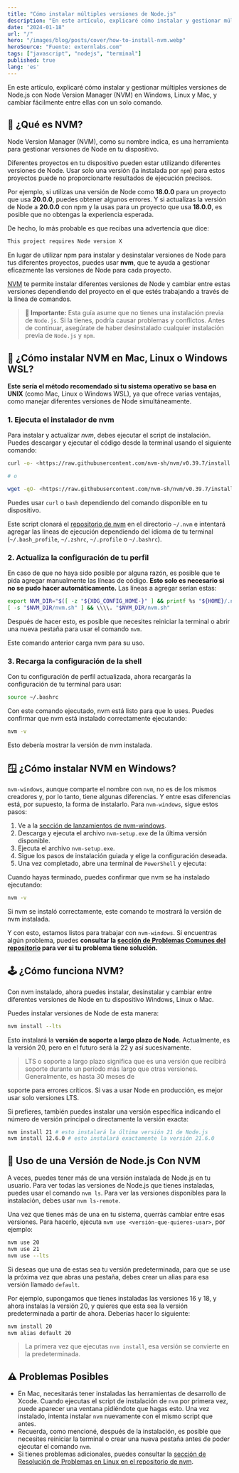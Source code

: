 ```yaml
---
title: "Cómo instalar múltiples versiones de Node.js"
description: "En este artículo, explicaré cómo instalar y gestionar múltiples versiones de Node.js con Node Version Manager (NVM) en Windows, Linux y Mac, y cambiar fácilmente entre ellas con un solo comando."
date: "2024-01-18"
url: "/"
hero: "/images/blog/posts/cover/how-to-install-nvm.webp"
heroSource: "Fuente: externlabs.com"
tags: ["javascript", "nodejs", "terminal"]
published: true
lang: 'es'
---
```


En este artículo, explicaré cómo instalar y gestionar múltiples versiones de Node.js con Node Version Manager (NVM) en Windows, Linux y Mac, y cambiar fácilmente entre ellas con un solo comando.

## 🤔 ¿Qué es NVM?

Node Version Manager (NVM), como su nombre indica, es una herramienta para gestionar versiones de Node en tu dispositivo.

Diferentes proyectos en tu dispositivo pueden estar utilizando diferentes versiones de Node. Usar solo una versión (la instalada por `npm`) para estos proyectos puede no proporcionarte resultados de ejecución precisos.

Por ejemplo, si utilizas una versión de Node como **18.0.0** para un proyecto que usa **20.0.0**, puedes obtener algunos errores. Y si actualizas la versión de Node a **20.0.0** con npm y la usas para un proyecto que usa **18.0.0**, es posible que no obtengas la experiencia esperada.

De hecho, lo más probable es que recibas una advertencia que dice:

```bash
This project requires Node version X

```

En lugar de utilizar npm para instalar y desinstalar versiones de Node para tus diferentes proyectos, puedes usar **nvm**, que te ayuda a gestionar eficazmente las versiones de Node para cada proyecto.

[NVM](https://github.com/nvm-sh/nvm) te permite instalar diferentes versiones de Node y cambiar entre estas versiones dependiendo del proyecto en el que estés trabajando a través de la línea de comandos.

> **🚨 Importante:** Esta guía asume que no tienes una instalación previa de `Node.js`. Si la tienes, podría causar problemas y conflictos. Antes de continuar, asegúrate de haber desinstalado cualquier instalación previa de `Node.js` y `npm`.

## 🐧 ¿Cómo instalar NVM en Mac, Linux o Windows WSL?

**Este sería el método recomendado si tu sistema operativo se basa en UNIX** (como Mac, Linux o Windows WSL), ya que ofrece varias ventajas, como manejar diferentes versiones de Node simultáneamente.

### 1. Ejecuta el instalador de nvm

Para instalar y actualizar _nvm_, debes ejecutar el script de instalación. Puedes descargar y ejecutar el código desde la terminal usando el siguiente comando:

```bash
curl -o- <https://raw.githubusercontent.com/nvm-sh/nvm/v0.39.7/install.sh> | bash

# o

wget -qO- <https://raw.githubusercontent.com/nvm-sh/nvm/v0.39.7/install.sh> | bash

```

Puedes usar `curl` o `bash` dependiendo del comando disponible en tu dispositivo.

Este script clonará el [repositorio de nvm](https://github.com/nvm-sh/nvm) en el directorio `~/.nvm` e intentará agregar las líneas de ejecución dependiendo del idioma de tu terminal (`~/.bash_profile`, `~/.zshrc`, `~/.profile` o `~/.bashrc`).

### 2. Actualiza la configuración de tu perfil

En caso de que no haya sido posible por alguna razón, es posible que te pida agregar manualmente las líneas de código. **Esto solo es necesario si no se pudo hacer automáticamente.** Las líneas a agregar serían estas:

```bash
export NVM_DIR="$([ -z "${XDG_CONFIG_HOME-}" ] && printf %s "${HOME}/.nvm" || printf %s "${XDG_CONFIG_HOME}/nvm")"
[ -s "$NVM_DIR/nvm.sh" ] && \\\\. "$NVM_DIR/nvm.sh"

```

Después de hacer esto, es posible que necesites reiniciar la terminal o abrir una nueva pestaña para usar el comando `nvm`.

Este comando anterior carga nvm para su uso.

### 3. Recarga la configuración de la shell

Con tu configuración de perfil actualizada, ahora recargarás la configuración de tu terminal para usar:

```bash
source ~/.bashrc

```

Con este comando ejecutado, nvm está listo para que lo uses. Puedes confirmar que nvm está instalado correctamente ejecutando:

```bash
nvm -v

```

Esto debería mostrar la versión de nvm instalada.

## 🪟 ¿Cómo instalar NVM en Windows?

`nvm-windows`, aunque comparte el nombre con `nvm`, no es de los mismos creadores y, por lo tanto, tiene algunas diferencias. Y entre esas diferencias está, por supuesto, la forma de instalarlo. Para `nvm-windows`, sigue estos pasos:

1. Ve a la [sección de lanzamientos de nvm-windows](https://github.com/coreybutler/nvm-windows/releases).
2. Descarga y ejecuta el archivo `nvm-setup.exe` de la última versión disponible.
3. Ejecuta el archivo `nvm-setup.exe`.
4. Sigue los pasos de instalación guiada y elige la configuración deseada.
5. Una vez completado, abre una terminal de `PowerShell` y ejecuta:

Cuando hayas terminado, puedes confirmar que nvm se ha instalado ejecutando:

```bash
nvm -v

```

Si nvm se instaló correctamente, este comando te mostrará la versión de nvm instalada.

Y con esto, estamos listos para trabajar con `nvm-windows`. Si encuentras algún problema, puedes **consultar la [sección de Problemas Comunes del repositorio](https://github.com/coreybutler/nvm-windows/wiki/Common-Issues) para ver si tu problema tiene solución.**

## 🕹️ ¿Cómo funciona NVM?

Con nvm instalado, ahora puedes instalar, desinstalar y cambiar entre diferentes versiones de Node en tu dispositivo Windows, Linux o Mac.

Puedes instalar versiones de Node de esta manera:

```bash
nvm install --lts

```

Esto instalará la **versión de soporte a largo plazo de Node**. Actualmente, es la versión 20, pero en el futuro será la 22 y así sucesivamente.

> LTS o soporte a largo plazo significa que es una versión que recibirá soporte durante un período más largo que otras versiones. Generalmente, es hasta 30 meses de

 soporte para errores críticos. Si vas a usar Node en producción, es mejor usar solo versiones LTS.

Si prefieres, también puedes instalar una versión específica indicando el número de versión principal o directamente la versión exacta:

```bash
nvm install 21 # esto instalará la última versión 21 de Node.js
nvm install 12.6.0 # esto instalará exactamente la versión 21.6.0

```

## 🚀 Uso de una Versión de Node.js Con NVM

A veces, puedes tener más de una versión instalada de Node.js en tu usuario. Para ver todas las versiones de Node.js que tienes instaladas, puedes usar el comando `nvm ls`. Para ver las versiones disponibles para la instalación, debes usar `nvm ls-remote`.

Una vez que tienes más de una en tu sistema, querrás cambiar entre esas versiones. Para hacerlo, ejecuta `nvm use <versión-que-quieres-usar>`, por ejemplo:

```bash
nvm use 20
nvm use 21
nvm use --lts

```

Si deseas que una de estas sea tu versión predeterminada, para que se use la próxima vez que abras una pestaña, debes crear un alias para esa versión llamado `default`.

Por ejemplo, supongamos que tienes instaladas las versiones 16 y 18, y ahora instalas la versión 20, y quieres que esta sea la versión predeterminada a partir de ahora. Deberías hacer lo siguiente:

```bash
nvm install 20
nvm alias default 20

```

> La primera vez que ejecutas `nvm install`, esa versión se convierte en la predeterminada.

## ⚠️ Problemas Posibles

- En Mac, necesitarás tener instaladas las herramientas de desarrollo de Xcode. Cuando ejecutas el script de instalación de `nvm` por primera vez, puede aparecer una ventana pidiéndote que hagas esto. Una vez instalado, intenta instalar `nvm` nuevamente con el mismo script que antes.
- Recuerda, como mencioné, después de la instalación, es posible que necesites reiniciar la terminal o crear una nueva pestaña antes de poder ejecutar el comando `nvm`.
- Si tienes problemas adicionales, puedes consultar la [sección de Resolución de Problemas en Linux en el repositorio de nvm](https://github.com/nvm-sh/nvm#troubleshooting-on-linux).